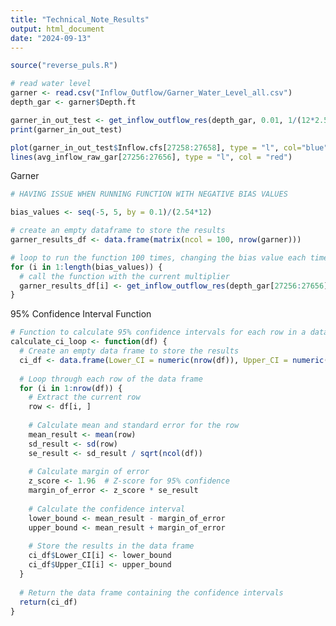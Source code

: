 ---
title: "Technical_Note_Results"
output: html_document
date: "2024-09-13"
---

```{r}
source("reverse_puls.R")

# read water level
garner <- read.csv("Inflow_Outflow/Garner_Water_Level_all.csv")
depth_gar <- garner$Depth.ft

garner_in_out_test <- get_inflow_outflow_res(depth_gar, 0.01, 1/(12*2.54), 320, 145, 14/12, (2.75/25.4)/12, 0.595, (20*pi/180), 300)
print(garner_in_out_test)

plot(garner_in_out_test$Inflow.cfs[27258:27658], type = "l", col="blue")
lines(avg_inflow_raw_gar[27256:27656], type = "l", col = "red")
```

Garner
```{r}
# HAVING ISSUE WHEN RUNNING FUNCTION WITH NEGATIVE BIAS VALUES

bias_values <- seq(-5, 5, by = 0.1)/(2.54*12)

# create an empty dataframe to store the results
garner_results_df <- data.frame(matrix(ncol = 100, nrow(garner)))

# loop to run the function 100 times, changing the bias value each time
for (i in 1:length(bias_values)) {
  # call the function with the current multiplier
  garner_results_df[i] <- get_inflow_outflow_res(depth_gar[27256:27656], 0.01, bias_values[i], 320, 145, 14/12, (2.75/25.4)/12, 0.595, (20*pi/180), 300)
}
```

95% Confidence Interval Function
```{r}
# Function to calculate 95% confidence intervals for each row in a data frame
calculate_ci_loop <- function(df) {
  # Create an empty data frame to store the results
  ci_df <- data.frame(Lower_CI = numeric(nrow(df)), Upper_CI = numeric(nrow(df)))
  
  # Loop through each row of the data frame
  for (i in 1:nrow(df)) {
    # Extract the current row
    row <- df[i, ]
    
    # Calculate mean and standard error for the row
    mean_result <- mean(row)
    sd_result <- sd(row)
    se_result <- sd_result / sqrt(ncol(df))
    
    # Calculate margin of error
    z_score <- 1.96  # Z-score for 95% confidence
    margin_of_error <- z_score * se_result
    
    # Calculate the confidence interval
    lower_bound <- mean_result - margin_of_error
    upper_bound <- mean_result + margin_of_error
    
    # Store the results in the data frame
    ci_df$Lower_CI[i] <- lower_bound
    ci_df$Upper_CI[i] <- upper_bound
  }
  
  # Return the data frame containing the confidence intervals
  return(ci_df)
}

```


